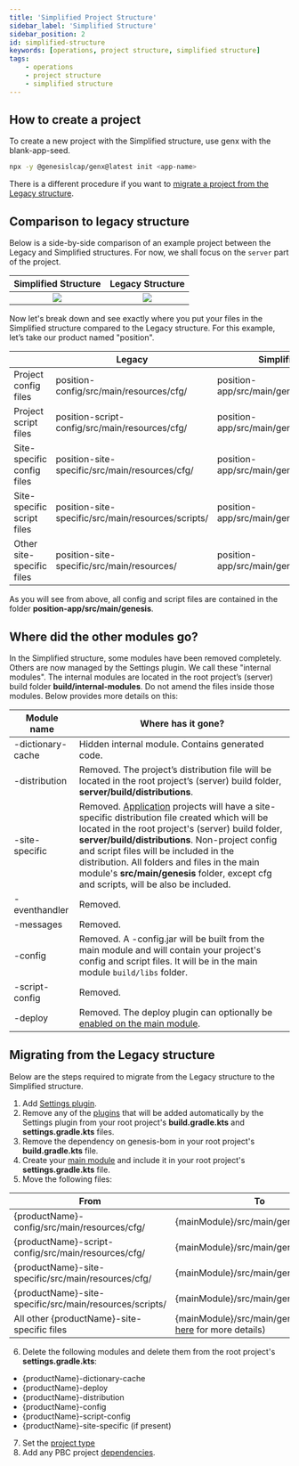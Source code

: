 ```yaml
---
title: 'Simplified Project Structure'
sidebar_label: 'Simplified Structure'
sidebar_position: 2
id: simplified-structure
keywords: [operations, project structure, simplified structure]
tags:
    - operations
    - project structure
    - simplified structure
---
```


## How to create a project

To create a new project with the Simplified structure, use genx with the blank-app-seed.

```bash
npx -y @genesislcap/genx@latest init <app-name>
```

There is a different procedure if you want to [migrate a project from the Legacy structure](#migrating-from-the-legacy-structure).

## Comparison to legacy structure

Below is a side-by-side comparison of an example project between the Legacy and Simplified structures. For now, we shall focus on the `server` part of the project.

Simplified Structure           |  Legacy Structure
:-------------------------:|:-------------------------:
![](/img/position-simple-structure.png)  |  ![](/img/position-legacy-structure.png)

Now let's break down and see exactly where you put your files in the Simplified structure compared to the Legacy structure. For this example, let’s take our product named "position".

| | Legacy | Simplified |
| --- | --- | --- |
| Project config files | position-config/src/main/resources/cfg/ | position-app/src/main/genesis/cfg/ |
| Project script files | position-script-config/src/main/resources/cfg/ | position-app/src/main/genesis/scripts/ |
| Site-specific config files | position-site-specific/src/main/resources/cfg/ | position-app/src/main/genesis/cfg/ |
| Site-specific script files | position-site-specific/src/main/resources/scripts/ | position-app/src/main/genesis/scripts/ |
| Other site-specific files | position-site-specific/src/main/resources/ | position-app/src/main/genesis/ |

As you will see from above, all config and script files are contained in the folder **position-app/src/main/genesis**.

## Where did the other modules go?

In the Simplified structure, some modules have been removed completely. Others are now managed by the Settings plugin. We call these "internal modules".
The internal modules are located in the root project’s (server) build folder **build/internal-modules**. Do not amend the files inside those modules.
Below provides more details on this:

| Module name | Where has it gone? |
| --- | --- |
| -dictionary-cache | Hidden internal module. Contains generated code. |
| -distribution | Removed. The project’s distribution file will be located in the root project’s (server) build folder, **server/build/distributions**. |
| -site-specific | Removed. [Application](../settings-plugin/#project-type) projects will have a site-specific distribution file created which will be located in the root project's (server) build folder, **server/build/distributions**. Non-project config and script files will be included in the distribution. All folders and files in the main module's **src/main/genesis** folder, except cfg and scripts, will be also be included. |
| -eventhandler | Removed. |
| -messages | Removed. |
| -config | Removed. A -config.jar will be built from the main module and will contain your project's config and script files. It will be in the main module `build/libs` folder. |
| -script-config | Removed. |
| -deploy | Removed. The deploy plugin can optionally be [enabled on the main module](../settings-plugin/#plugins). |

## Migrating from the Legacy structure

Below are the steps required to migrate from the Legacy structure to the Simplified structure.

1. Add [Settings plugin](../settings-plugin/#how-to-enable).
2. Remove any of the [plugins](../settings-plugin/#plugins) that will be added automatically by the Settings plugin from your root project's **build.gradle.kts** and **settings.gradle.kts** files.
3. Remove the dependency on genesis-bom in your root project's **build.gradle.kts** file.
4. Create your [main module](../settings-plugin/#main-module-name) and include it in your root project's **settings.gradle.kts** file.
5. Move the following files:

| From | To |
| --- | --- |
| \{productName\}-config/src/main/resources/cfg/ | \{mainModule\}/src/main/genesis/cfg/ |
| \{productName\}-script-config/src/main/resources/cfg/ | \{mainModule\}/src/main/genesis/scripts/ |
| \{productName\}-site-specific/src/main/resources/cfg/ | \{mainModule\}/src/main/genesis/cfg/ |
| \{productName\}-site-specific/src/main/resources/scripts/ | \{mainModule\}/src/main/genesis/scripts/ |
| All other \{productName\}-site-specific files | \{mainModule\}/src/main/genesis (see [here](#where-did-the-other-modules-go) for more details) |

6. Delete the following modules and delete them from the root project's **settings.gradle.kts**:
- \{productName\}-dictionary-cache
- \{productName\}-deploy
- \{productName\}-distribution
- \{productName\}-config
- \{productName\}-script-config
- \{productName\}-site-specific (if present)
7. Set the [project type](../settings-plugin/#project-type)
8. Add any PBC project [dependencies](../settings-plugin/#dependencies).
